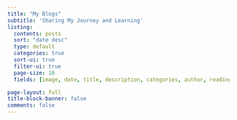 ```yaml
---
title: "My Blogs"
subtitle: 'Sharing My Journey and Learning'
listing:
  contents: posts
  sort: "date desc"
  type: default
  categories: true
  sort-ui: true
  filter-ui: true
  page-size: 10
  fields: [image, date, title, description, categories, author, reading-time]

page-layout: full
title-block-banner: false
comments: false
---
```


